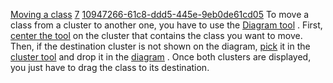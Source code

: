[[Property:title|Moving a class]]
[[Property:weight|7]]
[[Property:uuid|10947266-61c8-ddd5-445e-9eb0de61cd05]]
To move a class from a cluster to another one, you have to use the [[Diagram tool: Introduction|Diagram tool]] . First, [[Centering tools on a component|center the tool]]  on the cluster that contains the class you want to move. Then, if the destination cluster is not shown on the diagram, [[Pick-and-drop mechanism|pick]]  it in the [[Cluster tool: Introduction|cluster tool]]  and drop it in the [[Diagram tool: Introduction|diagram]] . Once both clusters are displayed, you just have to drag the class to its destination. 
{{seealso| '''See Also''' <br/>
[[Looking for a class|Find where a class is]]  <br/>
[[Looking for a cluster|Find where a cluster is]]  }}




